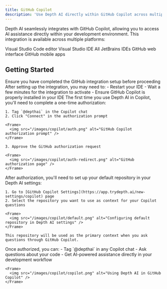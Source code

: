 ```yaml
---
title: GitHub Copilot
description: 'Use Depth AI directly within GitHub Copilot across multiple platforms'
---
```


Depth AI seamlessly integrates with GitHub Copilot, allowing you to access AI assistance directly within your development environment. This integration is available across multiple platforms:

<CardGroup cols={3}>
  <Card title="VS Code" icon="code">
    Visual Studio Code editor
  </Card>
  <Card title="Visual Studio" icon="microsoft">
    Visual Studio IDE
  </Card>
  <Card title="JetBrains" icon="java">
    All JetBrains IDEs
  </Card>
  <Card title="GitHub.com" icon="github">
    GitHub web interface
  </Card>
  <Card title="GitHub Mobile" icon="mobile">
    GitHub mobile apps
  </Card>
</CardGroup>

## Getting Started

<Steps>
  <Step title="Prerequisites">
    <Card title="Complete GitHub Setup" icon="github" href="/integrations/github">
      Ensure you have completed the GitHub integration setup before proceeding
    </Card>
  </Step>

  <Step title="IDE Configuration">
    After setting up the integration, you may need to:
    - Restart your IDE
    - Wait a few minutes for the integration to activate
    - Ensure GitHub Copilot is properly installed in your IDE
  </Step>

  <Step title="Authorization">
    <Note>
      The first time you use Depth AI in Copilot, you'll need to complete a one-time authorization:
    </Note>

    1. Tag `@depthai` in the Copilot chat
    2. Click "Connect" in the authorization prompt
    
    <Frame>
      <img src="/images/copilot/auth.png" alt="GitHub Copilot authorization prompt" />
    </Frame>
    
    3. Approve the GitHub authorization request
    
    <Frame>
      <img src="/images/copilot/auth-redirect.png" alt="GitHub authorization page" />
    </Frame>
  </Step>

  <Step title="Configure Default Repository">
    After authorization, you'll need to set up your default repository in your Depth AI settings:

    1. Go to [GitHub Copilot Settings](https://app.trydepth.ai/new-settings/copilot) page
    2. Select the repository you want to use as context for your Copilot questions
    
    <Frame>
      <img src="/images/copilot/default.png" alt="Configuring default repository in Depth AI settings" />
    </Frame>

    This repository will be used as the primary context when you ask questions through GitHub Copilot.
  </Step>

  <Step title="Start Using">
    Once authorized, you can:
    - Tag `@depthai` in any Copilot chat
    - Ask questions about your code
    - Get AI-powered assistance directly in your development workflow
    
    <Frame>
      <img src="/images/copilot/copilot.png" alt="Using Depth AI in GitHub Copilot" />
    </Frame>
  </Step>
</Steps>
